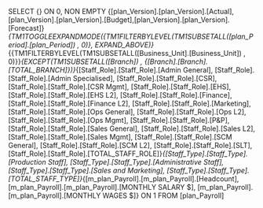 SELECT {} ON 0, NON EMPTY {[plan_Version].[plan_Version].[Actual],[plan_Version].[plan_Version].[Budget],[plan_Version].[plan_Version].[Forecast]}*{TM1TOGGLEEXPANDMODE({TM1FILTERBYLEVEL(TM1SUBSETALL([plan_Period].[plan_Period]) , 0)}, EXPAND_ABOVE)}*{{TM1FILTERBYLEVEL(TM1SUBSETALL([Business_Unit].[Business_Unit]) , 0)}}*{EXCEPT(TM1SUBSETALL([Branch]) , {[Branch].[Branch].[TOTAL_BRANCH]})}*{[Staff_Role].[Staff_Role].[Admin General], [Staff_Role].[Staff_Role].[Admin Specialised], [Staff_Role].[Staff_Role].[CSR], [Staff_Role].[Staff_Role].[CSR Mgmt], [Staff_Role].[Staff_Role].[EHS], [Staff_Role].[Staff_Role].[EHS L2], [Staff_Role].[Staff_Role].[Finance], [Staff_Role].[Staff_Role].[Finance L2], [Staff_Role].[Staff_Role].[Marketing], [Staff_Role].[Staff_Role].[Ops General], [Staff_Role].[Staff_Role].[Ops L2], [Staff_Role].[Staff_Role].[Ops Mgmt], [Staff_Role].[Staff_Role].[P&P], [Staff_Role].[Staff_Role].[Sales General], [Staff_Role].[Staff_Role].[Sales L2], [Staff_Role].[Staff_Role].[Sales Mgmt], [Staff_Role].[Staff_Role].[SCM General], [Staff_Role].[Staff_Role].[SCM L2], [Staff_Role].[Staff_Role].[SLT], [Staff_Role].[Staff_Role].[TOTAL_STAFF_ROLE]}*{[Staff_Type].[Staff_Type].[Production Staff], [Staff_Type].[Staff_Type].[Administrative Staff], [Staff_Type].[Staff_Type].[Sales and Marketing], [Staff_Type].[Staff_Type].[TOTAL_STAFF_TYPE]}*{[m_plan_Payroll].[m_plan_Payroll].[Headcount], [m_plan_Payroll].[m_plan_Payroll].[MONTHLY SALARY $], [m_plan_Payroll].[m_plan_Payroll].[MONTHLY WAGES $]} ON 1 FROM [plan_Payroll]